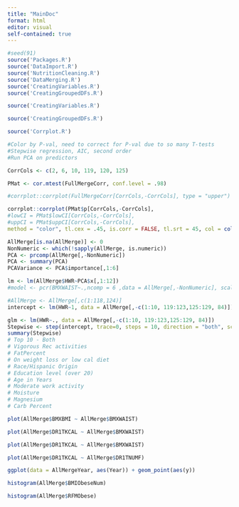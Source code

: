 ```yaml
---
title: "MainDoc"
format: html
editor: visual
self-contained: true
---
```


```r
#seed(91)
source('Packages.R') 
source('DataImport.R')
source('NutritionCleaning.R')
source('DataMerging.R')
source('CreatingVariables.R')
source('CreatingGroupedDFs.R')
```

```r
source('CreatingVariables.R')
```

```r
source('CreatingGroupedDFs.R')
```

```r
source('Corrplot.R')
```

```r
#Color by P-val, need to correct for P-val due to so many T-tests
#Stepwise regression, AIC, second order
#Run PCA on predictors

CorrCols <- c(2, 6, 10, 119, 120, 125)

PMat <- cor.mtest(FullMergeCorr, conf.level = .98)

#corrplot::corrplot(FullMergeCorr[CorrCols,-CorrCols], type = "upper")

corrplot::corrplot(PMat$p[CorrCols,-CorrCols],
#lowCI = PMat$lowCI[CorrCols,-CorrCols],
#uppCI = PMat$uppCI[CorrCols,-CorrCols],
method = "color", tl.cex = .45, is.corr = FALSE, tl.srt = 45, col = colorRampPalette(c("forestgreen", "white", "red"))(150))
```

```r
AllMerge[is.na(AllMerge)] <- 0
NonNumeric <- which(!sapply(AllMerge, is.numeric))
PCA <- prcomp(AllMerge[,-NonNumeric])
PCA <- summary(PCA)
PCAVariance <- PCA$importance[,1:6]

lm <- lm(AllMerge$HWR~PCA$x[,1:12])
#model <- pcr(BMXWAIST~.,ncomp = 6 ,data = AllMerge[,-NonNumeric], scale = T, validation = "CV")
```

```r
#AllMerge <- AllMerge[,c(1:118,124)]
intercept <- lm(HWR~1, data = AllMerge[,-c(1:10, 119:123,125:129, 84)])

glm <- lm(HWR~., data = AllMerge[,-c(1:10, 119:123,125:129, 84)])
Stepwise <- step(intercept, trace=0, steps = 10, direction = "both", scope = formula(glm))
summary(Stepwise)
# Top 10 - Both
# Vigorous Rec activities
# FatPercent
# On weight loss or low cal diet
# Race/Hispanic Origin
# Education level (over 20)
# Age in Years
# Moderate work activity
# Moisture
# Magnesium
# Carb Percent
```

```r
plot(AllMerge$BMXBMI ~ AllMerge$BMXWAIST)
```

```r
plot(AllMerge$DR1TKCAL ~ AllMerge$BMXWAIST)
```

```r
plot(AllMerge$DR1TKCAL ~ AllMerge$BMXWAIST)
```

```r
plot(AllMerge$DR1TKCAL ~ AllMerge$DR1TNUMF)
```

```r
ggplot(data = AllMergeYear, aes(Year)) + geom_point(aes(y))
```

```r
histogram(AllMerge$BMIObeseNum)
```

```r
histogram(AllMerge$RFMObese)
```
